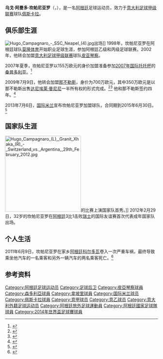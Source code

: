 {{noteTA|G1=football|G2=意甲
|1=zh-hans:坎帕尼亚罗;zh-hk:甘柏拿路;
|2=zh-hans:乌戈;zh-hk:曉高;zh-hant:烏戈}}
{{Infobox football biography
 | name        = 乌戈·坎帕尼亚罗<br> Hugo Campagnaro
 | image       = [[File:Hugo_Campagnaro_-_SSC_Neapel_(3).jpg|250px]]
 | fullname    = Hugo Armando Campagnaro
 | height      = {{Height|m=1.81|precision=0}}
 | birth_date  = {{birth date and age|1980|6|27}}
 | birth_place = [[阿根廷|阿根廷]][[科尔多瓦_(阿根廷)|科尔多瓦]]
 | currentclub = [[佩斯卡拉足球俱乐部|佩斯卡拉]]
 | clubnumber  = 14
 | position    = [[后卫_(足球)|后卫]]
 | years1   = 1998–2002  | caps1   = 103  | goals1   = 6   | clubs1   = [[Deportivo_Morón|莫隆体育]]
 | years2   = 2002–2007  | caps2   = 127  | goals2   = 10  | clubs2   = [[皮亚琴察足球俱乐部|皮亚琴察]]
 | years3   = 2007–2009  | caps3   = 38   | goals3   = 1   | clubs3   = [[桑普多利亚足球俱乐部|桑普多利亚]]
 | years4   = 2009–2013  | caps4   = 118  | goals4   = 4   | clubs4   = [[那不勒斯足球俱乐部|那不勒斯]]
 | years5   = 2013–2015  | caps5   = 0    | goals5   = 0   | clubs5   = [[国际米兰足球俱乐部|国际米兰]]
 | years6   = 2015–      | caps6   = 0    | goals6   = 0   | clubs6   = [[佩斯卡拉足球俱乐部|佩斯卡拉]]
 | nationalyears1 = 2012– | nationalteam1 = [[阿根廷国家足球队|阿根廷]] | nationalcaps1 = 11 | nationalgoals1 = 0
 | pcupdate             = 2013年8月16日
 | ntupdate             = 2013年8月16日
}}
'''乌戈·阿曼多·坎帕尼亚罗'''（'''{{lang|es|Hugo Armando Campagnaro}}'''，{{bd|1980年|6月27日|catidx=Campagnaro，Hugo}}），是一名[[阿根廷|阿根廷]]足球运动员，效力于[[意大利足球甲级联赛|意大利足球甲级联赛]]球队[[佩斯卡拉足球俱乐部|佩斯卡拉]]。

==俱乐部生涯==
[[File:Hugo_Campagnaro_-_SSC_Neapel_(4).jpg|thumb]]出场]]
1998年，坎帕尼亚罗在阿根廷球队[[Deportivo_Morón|莫隆体育]]开始职业足球生涯，参加阿根廷乙级和丙级足球联赛。2002年，他转会加盟[[意大利足球甲级联赛|意大利足球甲级联赛]]球队[[皮亚琴察足球俱乐部|皮亚琴察]]。

2007年夏季，坎帕尼亚罗以155万欧元的身价加盟准备参加[[2007年国际托托杯|2007年国际托托杯]]的[[桑普多利亚足球俱乐部|桑普多利亚]]。<ref>{{Cite web |url=http://www.uefa.com/competitions/intertotocup/news/kind=1/newsid=558125.html |title=Campagnaro joins Sampdoria influx |accessdate=2013-08-16 |archive-date=2007-07-08 |archive-url=https://web.archive.org/web/20070708060833/http://www.uefa.com/competitions/intertotocup/news/kind=1/newsid=558125.html |dead-url=no }}</ref> 

2009年7月9日，他转会加盟[[那不勒斯足球俱乐部|那不勒斯]]，身价为700万欧元，其中350万欧元是以那不勒斯出售[[Daniele_Mannini|达尼埃莱·曼尼尼]]一半所有权的形式完成。<ref>{{cite web|url=http://www.direttanapoli.it/public/documenti/documenti_262.pdf|title=SSC Napoli 2009–10 Annual Report (page 21 to 40)|date=ca. January 2011|accessdate=17 June 2011|work=SSC Napoli (C.C.I.A.A. Archive)|publisher=Re-Published by direttanapoli.it|language=it|archive-url=https://web.archive.org/web/20120325180716/http://www.direttanapoli.it/public/documenti/documenti_262.pdf|archive-date=2012-03-25|dead-url=yes}}</ref><ref>{{Cite web |url=http://www.sampdoria.it/index.php?option=com_content&task=view&id=4864&Itemid=73 |title=Comunicato stampa: acquistato Daniele Mannini |accessdate=2013-08-16 |archive-date=2011-07-24 |archive-url=https://web.archive.org/web/20110724035304/http://www.sampdoria.it/index.php?option=com_content&task=view&id=4864&Itemid=73 |dead-url=no }}</ref> 他和那不勒斯签约四年。<ref>{{Cite web |url=http://www.sscnapoli.it/client/render.aspx?root=707&fwd=2566&content=0 |title=Napoli, ufficializzati Campagnaro e Zuniga |accessdate=2013-08-16 |archive-date=2016-03-03 |archive-url=https://web.archive.org/web/20160303201255/http://www.sscnapoli.it/client/render.aspx?root=707&fwd=2566&content=0 |dead-url=no }}</ref>

2013年7月6日，[[国际米兰足球俱乐部|国际米兰]]宣布坎帕尼亚罗加盟球队，合同期到2015年6月30日。<ref>{{Cite web |url=http://inter.titan24.com/2013-07-07/241841.html |title=安德雷奥利和坎帕尼亚罗加盟国际米兰 |accessdate=2013-08-16 |archive-date=2013-07-09 |archive-url=https://web.archive.org/web/20130709022626/http://inter.titan24.com/2013-07-07/241841.html |dead-url=no }}</ref>

==国家队生涯==
[[File:Hugo_Campagnaro_(L),_Granit_Xhaka_(R)_-_Switzerland_vs._Argentina,_29th_February_2012.jpg|250px]]的比赛上演国家队首秀。]]
2012年2月29日，32岁的坎帕尼亚罗在[[阿根廷国家足球队|阿根廷]]3比1击败[[瑞士国家足球队|瑞士]]的国际友谊赛首次代表成年国家队出场。

==个人生活==
2011年6月9日，坎帕尼亚罗在家乡[[阿根廷|阿根廷]][[科尔多瓦_(阿根廷)|科尔多瓦]]卷入一次严重车祸，最终导致乘坐他汽车的一名乘客和另外一辆汽车的两名乘客死亡。<ref>{{Cite web |url=http://sports.sohu.com/20110611/n309912439.shtml |title=阿根廷球星遇惨烈车祸 坎帕尼亚罗重伤3人身亡 |accessdate=2013-08-16 |archive-date=2019-06-04 |archive-url=https://web.archive.org/web/20190604090235/http://sports.sohu.com/20110611/n309912439.shtml |dead-url=no }}</ref>

==参考资料==
{{reflist}}

{{2014年世界盃足球賽阿根廷參賽名單}}
{{DEFAULTSORT:Campagnaro，Hugo}}
[[Category:阿根廷足球运动员|Category:阿根廷足球运动员]]
[[Category:足球后卫|Category:足球后卫]]
[[Category:皮亞琴察球員|Category:皮亞琴察球員]]
[[Category:森多利亞球員|Category:森多利亞球員]]
[[Category:拿坡里球員|Category:拿坡里球員]]
[[Category:国际米兰球员|Category:国际米兰球员]]
[[Category:佩斯卡拉球員|Category:佩斯卡拉球員]]
[[Category:意甲球员|Category:意甲球员]]
[[Category:意乙球员|Category:意乙球员]]
[[Category:意大利外籍足球运动员|Category:意大利外籍足球运动员]]
[[Category:阿根廷旅外足球運動員|Category:阿根廷旅外足球運動員]]
[[Category:阿根廷國家足球隊球員|Category:阿根廷國家足球隊球員]]
[[Category:2014年世界盃足球賽球員|Category:2014年世界盃足球賽球員]]
